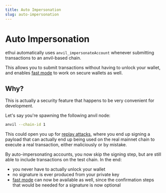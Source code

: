 ```yaml
---
title: Auto Impersonation
slug: auto-impersonation
---
```


# Auto Impersonation

ethui automatically uses `anvil_impersonateAccount` whenever submitting transactions to an anvil-based chain.

This allows you to submit transactions without having to unlock your wallet, and enables [fast mode](/docs/features/fast-mode) to work on secure wallets as well.

## Why?

This is actually a security feature that happens to be very convenient for development.

Let's say you're spawning the following anvil node:

```sh
anvil --chain-id 1
```

This could open you up for [replay attacks](https://chain.link/education-hub/replay-attack), where you end up signing a payload that can actually end up being used on the real mainnet chain to execute a real transaction, either maliciously or by mistake.

By auto-impersonating accounts, you now skip the signing step, but are still able to include transactions on the test chain. In the end:

- you never have to actually unlock your wallet
- no signature is ever produced from your private key
- [fast mode](/docs/features/fast-mode) can now be available as well, since the confirmation steps that would be needed for a signature is now optional

